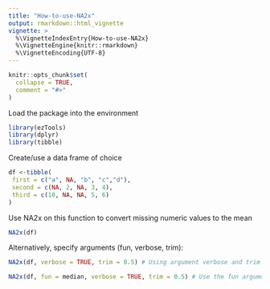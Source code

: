 ```yaml
---
title: "How-to-use-NA2x"
output: rmarkdown::html_vignette
vignette: >
  %\VignetteIndexEntry{How-to-use-NA2x}
  %\VignetteEngine{knitr::rmarkdown}
  %\VignetteEncoding{UTF-8}
---
```


```r
knitr::opts_chunk$set(
  collapse = TRUE,
  comment = "#>"
)
```

Load the package into the environment
```r
library(ezTools)
library(dplyr)
library(tibble)
```

Create/use a data frame of choice
```r
df <-tibble(
 first = c("a", NA, "b", "c","d"),
 second = c(NA, 2, NA, 3, 4),
 third = c(10, NA, NA, 5, 6)
)
```

Use NA2x on this function to convert missing numeric values to the mean
```r
NA2x(df)
```

Alternatively, specify arguments (fun, verbose, trim):
```r
NA2x(df, verbose = TRUE, trim = 0.5) # Using argument verbose and trim

NA2x(df, fun = median, verbose = TRUE, trim = 0.5) # Use the fun argument to convert missing values to median instead
```

